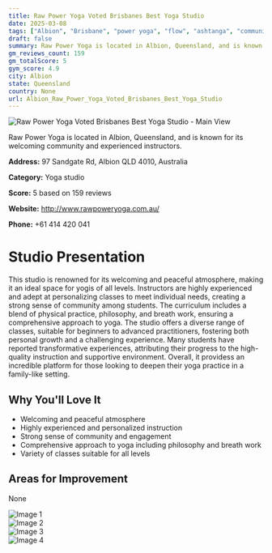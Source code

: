 ```yaml
---
title: Raw Power Yoga Voted Brisbanes Best Yoga Studio
date: 2025-03-08
tags: ["Albion", "Brisbane", "power yoga", "flow", "ashtanga", "community", "welcoming", "Albion"]  
draft: false
summary: Raw Power Yoga is located in Albion, Queensland, and is known for its welcoming community and experienced instructors.
gm_reviews_count: 159
gm_totalScore: 5
gym_score: 4.9
city: Albion
state: Queensland
country: None
url: Albion_Raw_Power_Yoga_Voted_Brisbanes_Best_Yoga_Studio
---
```


<div className="aspect-[16/9] relative my-8">
  <img 
    src="https://lh5.googleusercontent.com/p/AF1QipNLJ6nvtHSYzAAk6DjFd8NAfglWxZLTbkyvQC_Q=w1920-h1080-k-no"
    alt="Raw Power Yoga Voted Brisbanes Best Yoga Studio - Main View"
    className="object-cover absolute inset-0 w-full h-full rounded-lg"
  />
</div>

Raw Power Yoga is located in Albion, Queensland, and is known for its welcoming community and experienced instructors.

**Address:** 97 Sandgate Rd, Albion QLD 4010, Australia

**Category:** Yoga studio

**Score:** 5 based on 159 reviews

**Website:** http://www.rawpoweryoga.com.au/

**Phone:** +61 414 420 041

# Studio Presentation

This studio is renowned for its welcoming and peaceful atmosphere, making it an ideal space for yogis of all levels. Instructors are highly experienced and adept at personalizing classes to meet individual needs, creating a strong sense of community among students. The curriculum includes a blend of physical practice, philosophy, and breath work, ensuring a comprehensive approach to yoga. The studio offers a diverse range of classes, suitable for beginners to advanced practitioners, fostering both personal growth and a challenging experience. Many students have reported transformative experiences, attributing their progress to the high-quality instruction and supportive environment. Overall, it providess an incredible platform for those looking to deepen their yoga practice in a family-like setting.

## Why You'll Love It

- Welcoming and peaceful atmosphere
- Highly experienced and personalized instruction
- Strong sense of community and engagement
- Comprehensive approach to yoga including philosophy and breath work
- Variety of classes suitable for all levels

## Areas for Improvement

None

<div className="grid grid-cols-1 xl:grid-cols-2 gap-4 my-8">
<div className="aspect-[4/3] relative"><img src="https://lh3.googleusercontent.com/p/AF1QipN_FZe2USbhc7BuqiLZV5AMzySfc3RPdbjiKrmQ=w1920-h1080-k-no" alt="Image 1" className="object-cover absolute inset-0 w-full h-full rounded-lg" /></div>
<div className="aspect-[4/3] relative"><img src="https://lh5.googleusercontent.com/p/AF1QipNgbTEAAIZGFlTDD8HZX5sS1jJbiuuIL5NsftoW=w1920-h1080-k-no" alt="Image 2" className="object-cover absolute inset-0 w-full h-full rounded-lg" /></div>
<div className="aspect-[4/3] relative"><img src="https://lh5.googleusercontent.com/p/AF1QipMFCFzuPW1KSwfggDoe5KWTJemfx341cZwPypuk=w1920-h1080-k-no" alt="Image 3" className="object-cover absolute inset-0 w-full h-full rounded-lg" /></div>
<div className="aspect-[4/3] relative"><img src="https://lh5.googleusercontent.com/p/AF1QipMnPvCLnsZxqybwtsMCH02pHypxMeIR_3SEHFCW=w1920-h1080-k-no" alt="Image 4" className="object-cover absolute inset-0 w-full h-full rounded-lg" /></div>
</div>